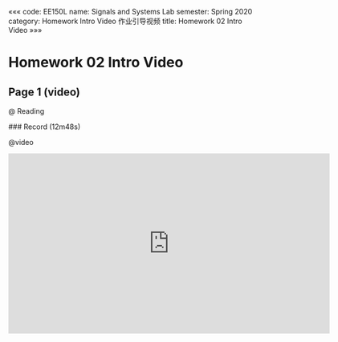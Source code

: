 «««
code: EE150L
name: Signals and Systems Lab
semester: Spring 2020
category: Homework Intro Video 作业引导视频
title: Homework 02 Intro Video
»»»

# Homework 02 Intro Video

## Page 1 (video)

@ Reading

<div class="markdown-body">
### Record (12m48s)
</div>

@video

<iframe src="https://watchsb.com/e/hlfucjqnrqup.html" frameborder=0 marginwidth=0 marginheight=0 scrolling=no width=640 height=360 allowfullscreen></iframe>


